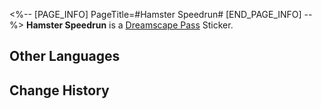 <%-- [PAGE_INFO]
PageTitle=#Hamster Speedrun#
[END_PAGE_INFO] --%>
{{Stub|Location information}}
{{Item Infobox
|id          = 223508
|image       = Dreamscape Pass Sticker Hamster Speedrun.png{{subst:void|<!--$UPLOAD:<<SpriteOutput/TravelBrochure/StickFigures/223508.png>-<Dreamscape Pass Sticker Hamster Speedrun.png>-<Item Icons>>-->}}
|type        = Dreamscape Pass Sticker
|type2       = The Most Absurd Stage Stickers
|invCategory = 
|rarity      = 4
|effect      = 
|description = Digital stickers that can be used to decorate the pages of the Dreamtour Handbook. They come in many different styles.
|source1     = [[Explore the Hamster Ball Knight's section in Clock Studios Theme Park]]
}}
{{Description|Please bring your own hamster wheel.}}
'''Hamster Speedrun''' is a [[Dreamscape Pass]] Sticker.

==Other Languages==
{{Other Languages
|en   = Hamster Speedrun
|zhs  = 仓鼠时速
|zht  = 倉鼠時速
|ja   = ハムスター時速
|ko   = 햄스터 속도
|es   = Carrera de hámster
|fr   = Véhicule pour hamster
|ru   = Бег хомяка
|th   = ความเร็วของแฮมสเตอร์
|vi   = Tốc Độ Hamster
|de   = Hamsterrennen
|id   = Kecepatan Hamster
|pt   = Corrida de Hamster
}}

==Change History==
{{Change History|2.1}}